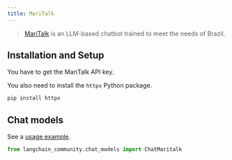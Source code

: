 ```yaml
---
title: MariTalk
---
```


>[MariTalk](https://www.maritaca.ai/en) is an LLM-based chatbot trained to meet the needs of Brazil.

## Installation and Setup

You have to get the MariTalk API key.

You also need to install the `httpx` Python package.

```bash
pip install httpx
```

## Chat models

See a [usage example](/oss/integrations/chat/maritalk).

```python
from langchain_community.chat_models import ChatMaritalk
```
